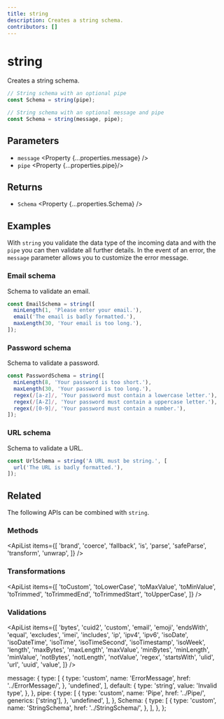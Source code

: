 ```yaml
---
title: string
description: Creates a string schema.
contributors: []
---
```



# string

Creates a string schema.

```ts
// String schema with an optional pipe
const Schema = string(pipe);

// String schema with an optional message and pipe
const Schema = string(message, pipe);
```

## Parameters

- `message` <Property {...properties.message} />
- `pipe` <Property {...properties.pipe}/>

## Returns

- `Schema` <Property {...properties.Schema} />

## Examples

With `string` you validate the data type of the incoming data and with the `pipe` you can then validate all further details. In the event of an error, the `message` parameter allows you to customize the error message.

### Email schema

Schema to validate an email.

```ts
const EmailSchema = string([
  minLength(1, 'Please enter your email.'),
  email('The email is badly formatted.'),
  maxLength(30, 'Your email is too long.'),
]);
```

### Password schema

Schema to validate a password.

```ts
const PasswordSchema = string([
  minLength(8, 'Your password is too short.'),
  maxLength(30, 'Your password is too long.'),
  regex(/[a-z]/, 'Your password must contain a lowercase letter.'),
  regex(/[A-Z]/, 'Your password must contain a uppercase letter.'),
  regex(/[0-9]/, 'Your password must contain a number.'),
]);
```

### URL schema

Schema to validate a URL.

```ts
const UrlSchema = string('A URL must be string.', [
  url('The URL is badly formatted.'),
]);
```

## Related

The following APIs can be combined with `string`.

### Methods

<ApiList
  items={[
    'brand',
    'coerce',
    'fallback',
    'is',
    'parse',
    'safeParse',
    'transform',
    'unwrap',
  ]}
/>

### Transformations

<ApiList
  items={[
    'toCustom',
    'toLowerCase',
    'toMaxValue',
    'toMinValue',
    'toTrimmed',
    'toTrimmedEnd',
    'toTrimmedStart',
    'toUpperCase',
  ]}
/>

### Validations

<ApiList
  items={[
    'bytes',
    'cuid2',
    'custom',
    'email',
    'emoji',
    'endsWith',
    'equal',
    'excludes',
    'imei',
    'includes',
    'ip',
    'ipv4',
    'ipv6',
    'isoDate',
    'isoDateTime',
    'isoTime',
    'isoTimeSecond',
    'isoTimestamp',
    'isoWeek',
    'length',
    'maxBytes',
    'maxLength',
    'maxValue',
    'minBytes',
    'minLength',
    'minValue',
    'notBytes',
    'notLength',
    'notValue',
    'regex',
    'startsWith',
    'ulid',
    'url',
    'uuid',
    'value',
  ]}
/>

  message: {
    type: [
      {
        type: 'custom',
        name: 'ErrorMessage',
        href: '../ErrorMessage/',
      },
      'undefined',
    ],
    default: {
      type: 'string',
      value: 'Invalid type',
    },
  },
  pipe: {
    type: [
      {
        type: 'custom',
        name: 'Pipe',
        href: '../Pipe/',
        generics: ['string'],
      },
      'undefined',
    ],
  },
  Schema: {
    type: [
      {
        type: 'custom',
        name: 'StringSchema',
        href: '../StringSchema/',
      },
    ],
  },
};
